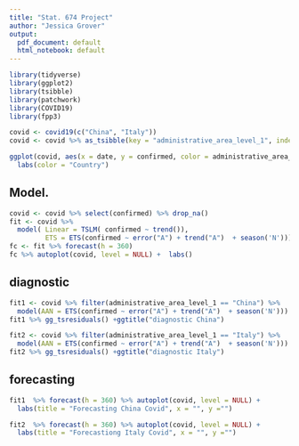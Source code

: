 ```yaml
---
title: "Stat. 674 Project"
author: "Jessica Grover"
output:
  pdf_document: default
  html_notebook: default
---
```




```r
library(tidyverse)
library(ggplot2)
library(tsibble)
library(patchwork)
library(COVID19)
library(fpp3)
```



```r
covid <- covid19(c("China", "Italy"))
covid <- covid %>% as_tsibble(key = "administrative_area_level_1", index = "date")
```


```r
ggplot(covid, aes(x = date, y = confirmed, color = administrative_area_level_1)) + geom_line() +
  labs(color = "Country")
```


## Model.

```r
covid <- covid %>% select(confirmed) %>% drop_na()
fit <- covid %>%
  model( Linear = TSLM( confirmed ~ trend()), 
         ETS = ETS(confirmed ~ error("A") + trend("A")  + season('N')))
fc <- fit %>% forecast(h = 360)
fc %>% autoplot(covid, level = NULL) +  labs() 
```


## diagnostic

```r
fit1 <- covid %>% filter(administrative_area_level_1 == "China") %>%
  model(AAN = ETS(confirmed ~ error("A") + trend("A")  + season('N'))) 
fit1 %>% gg_tsresiduals() +ggtitle("diagnostic China")
```

```r
fit2 <- covid %>% filter(administrative_area_level_1 == "Italy") %>%
  model(AAN = ETS(confirmed ~ error("A") + trend("A")  + season('N'))) 
fit2 %>% gg_tsresiduals() +ggtitle("diagnostic Italy")
```


## forecasting

```r
fit1  %>% forecast(h = 360) %>% autoplot(covid, level = NULL) +  
  labs(title = "Forecasting China Covid", x = "", y ="") 
```

```r
fit2  %>% forecast(h = 360) %>% autoplot(covid, level = NULL) +  
  labs(title = "Forecastiong Italy Covid", x = "", y ="")
```


